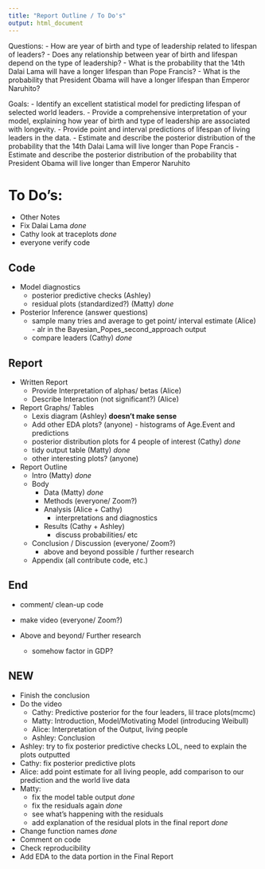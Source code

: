 ```yaml
---
title: "Report Outline / To Do's"
output: html_document
---
```



Questions:
- How are year of birth and type of leadership related to lifespan of leaders?
- Does any relationship between year of birth and lifespan depend on the type of leadership?
- What is the probability that the 14th Dalai Lama will have a longer lifespan than Pope Francis? 
- What is the probability that President Obama will have a longer lifespan than Emperor Naruhito?

Goals:
- Identify an excellent statistical model for predicting lifespan of selected world leaders.
- Provide a comprehensive interpretation of your model, explaining how year of birth and type of leadership are associated with longevity.
- Provide point and interval predictions of lifespan of living leaders in the data.
- Estimate and describe the posterior distribution of the probability that the 14th Dalai Lama will live longer than Pope Francis
- Estimate and describe the posterior distribution of the probability that President Obama will live longer than Emperor Naruhito

# To Do's:

- Other Notes
 - Fix Dalai Lama *done*
 - Cathy look at traceplots *done*
 - everyone verify code
 
## Code 
- Model diagnostics 
  - posterior predictive checks (Ashley)
  - residual plots (standardized?) (Matty) *done*
- Posterior Inference (answer questions)
  - sample many tries and average to get point/ interval estimate (Alice) - alr in the Bayesian_Popes_second_approach output
  - compare leaders (Cathy) *done*
  
## Report 
- Written Report
  - Provide Interpretation of alphas/ betas (Alice)
  - Describe Interaction (not significant?) (Alice)
- Report Graphs/ Tables
  - Lexis diagram (Ashley) **doesn't make sense**
  - Add other EDA plots? (anyone) - histograms of Age.Event and predictions
  - posterior distribution plots for 4 people of interest (Cathy) *done*
  - tidy output table (Matty) *done*
  - other interesting plots? (anyone)
  
- Report Outline
  - Intro (Matty) *done*
  - Body
      - Data (Matty) *done* 
      - Methods (everyone/ Zoom?)
      - Analysis (Alice + Cathy)
          - interpretations and diagnostics
      - Results  (Cathy + Ashley)
          - discuss probabilities/ etc
  - Conclusion / Discussion (everyone/ Zoom?)
      - above and beyond possible / further research
  - Appendix (all contribute code, etc.)
 
 
## End
  - comment/ clean-up code
  - make video (everyone/ Zoom?)

- Above and beyond/ Further research
  - somehow factor in GDP?
  
## NEW

- Finish the conclusion
- Do the video 
  - Cathy: Predictive posterior for the four leaders, lil trace plots(mcmc)
  - Matty: Introduction, Model/Motivating Model (introducing Weibull)
  - Alice: Interpretation of the Output, living people
  - Ashley: Conclusion
- Ashley: try to fix posterior predictive checks LOL, need to explain the plots outputted
- Cathy: fix posterior predictive plots
- Alice: add point estimate for all living people, add comparison to our prediction and the world live data
- Matty: 
    - fix the model table output *done*
    - fix the residuals again *done*
    - see what's happening with the residuals 
    - add explanation of the residual plots in the final report *done*
- Change function names *done*
- Comment on code
- Check reproducibility
- Add EDA to the data portion in the Final Report
  
  
  
  